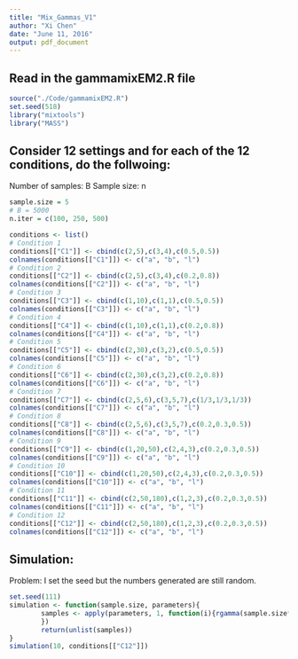 ```yaml
---
title: "Mix_Gammas_V1"
author: "Xi Chen"
date: "June 11, 2016"
output: pdf_document
---
```

## Read in the gammamixEM2.R file
```r
source("./Code/gammamixEM2.R")
set.seed(518)
library("mixtools")
library("MASS")
```

## Consider 12 settings and for each of the 12 conditions, do the follwoing:
Number of samples: B
Sample size: n

```r
sample.size = 5
# B = 5000
n.iter = c(100, 250, 500)

conditions <- list()
# Condition 1
conditions[["C1"]] <- cbind(c(2,5),c(3,4),c(0.5,0.5))
colnames(conditions[["C1"]]) <- c("a", "b", "l")
# Condition 2
conditions[["C2"]] <- cbind(c(2,5),c(3,4),c(0.2,0.8))
colnames(conditions[["C2"]]) <- c("a", "b", "l")
# Condition 3
conditions[["C3"]] <- cbind(c(1,10),c(1,1),c(0.5,0.5))
colnames(conditions[["C3"]]) <- c("a", "b", "l")
# Condition 4
conditions[["C4"]] <- cbind(c(1,10),c(1,1),c(0.2,0.8))
colnames(conditions[["C4"]]) <- c("a", "b", "l")
# Condition 5
conditions[["C5"]] <- cbind(c(2,30),c(3,2),c(0.5,0.5))
colnames(conditions[["C5"]]) <- c("a", "b", "l")
# Condition 6
conditions[["C6"]] <- cbind(c(2,30),c(3,2),c(0.2,0.8))
colnames(conditions[["C6"]]) <- c("a", "b", "l")
# Condition 7
conditions[["C7"]] <- cbind(c(2,5,6),c(3,5,7),c(1/3,1/3,1/3))
colnames(conditions[["C7"]]) <- c("a", "b", "l")
# Condition 8
conditions[["C8"]] <- cbind(c(2,5,6),c(3,5,7),c(0.2,0.3,0.5))
colnames(conditions[["C8"]]) <- c("a", "b", "l")
# Condition 9
conditions[["C9"]] <- cbind(c(1,20,50),c(2,4,3),c(0.2,0.3,0.5))
colnames(conditions[["C9"]]) <- c("a", "b", "l")
# Condition 10
conditions[["C10"]] <- cbind(c(1,20,50),c(2,4,3),c(0.2,0.3,0.5))
colnames(conditions[["C10"]]) <- c("a", "b", "l")
# Condition 11
conditions[["C11"]] <- cbind(c(2,50,180),c(1,2,3),c(0.2,0.3,0.5))
colnames(conditions[["C11"]]) <- c("a", "b", "l")
# Condition 12
conditions[["C12"]] <- cbind(c(2,50,180),c(1,2,3),c(0.2,0.3,0.5))
colnames(conditions[["C12"]]) <- c("a", "b", "l")


```

## Simulation:
Problem: I set the seed but the numbers generated are still random.


```r
set.seed(111)
simulation <- function(sample.size, parameters){
        samples <- apply(parameters, 1, function(i){rgamma(sample.size* i[3], shape = i[1], scale = i[2])
        })
        return(unlist(samples))
}
simulation(10, conditions[["C12"]])

```

